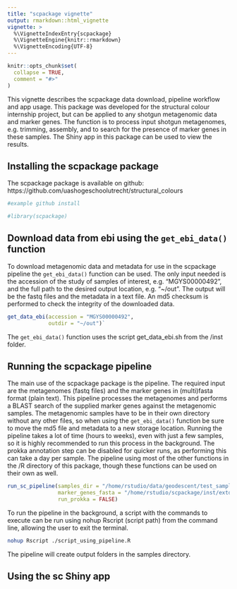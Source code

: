 ```yaml
---
title: "scpackage vignette"
output: rmarkdown::html_vignette
vignette: >
  %\VignetteIndexEntry{scpackage}
  %\VignetteEngine{knitr::rmarkdown}
  %\VignetteEncoding{UTF-8}
---
```


```r
knitr::opts_chunk$set(
  collapse = TRUE,
  comment = "#>"
)
```

This vignette describes the scpackage data download, pipeline workflow and app usage. This package was developed for the structural colour internship project, but can be applied to any shotgun metagenomic data and marker genes. The function is to process input shotgun metagenomes, e.g. trimming, assembly, and to search for the presence of marker genes in these samples. The Shiny app in this package can be used to view the results.

## Installing the scpackage package

The scpackage package is available on github: https://github.com/uashogeschoolutrecht/structural_colours

```r
#example github install
```

```r
#library(scpackage)
```

## Download data from ebi using the `get_ebi_data()` function

To download metagenomic data and metadata for use in the scpackage pipeline the `get_ebi_data()` function can be used. The only input needed is the accession of the study of samples of interest, e.g. "MGYS00000492", and the full path to the desired output location, e.g. "~/out". The output will be the fastq files and the metadata in a text file. An md5 checksum is performed to check the integrity of the downloaded data.

```r
get_data_ebi(accession = "MGYS00000492",
             outdir = "~/out")`
```

The `get_ebi_data()` function uses the script get_data_ebi.sh from the /inst folder.

## Running the scpackage pipeline

The main use of the scpackage package is the pipeline. The required input are the metagenomes (fastq files) and the marker genes in (multi)fasta format (plain text). This pipeline processes the metagenomes and performs a BLAST search of the supplied marker genes against the metagenomic samples. The metagenomic samples have to be in their own directory without any other files, so when using the `get_ebi_data()` function be sure to move the md5 file and metadata to a new storage location. Running the pipeline takes a lot of time (hours to weeks), even with just a few samples, so it is highly recommended to run this process in the background. The prokka annotation step can be disabled for quicker runs, as performing this can take a day per sample. The pipeline using most of the other functions in the /R directory of this package, though these functions can be used on their own as well.

```r
run_sc_pipeline(samples_dir = "/home/rstudio/data/geodescent/test_samples",
                marker_genes_fasta = "/home/rstudio/scpackage/inst/extdata/M17.txt",
                run_prokka = FALSE)
```

To run the pipeline in the background, a script with the commands to execute can be run using nohup Rscript (script path) from the command line, allowing the user to exit the terminal.

```bash
nohup Rscript ./script_using_pipeline.R
```

The pipeline will create output folders in the samples directory.

## Using the sc Shiny app
